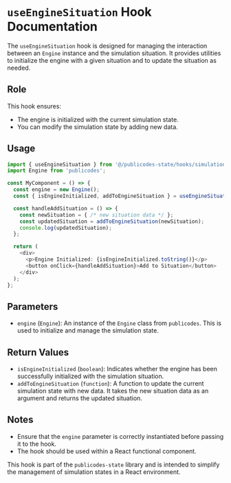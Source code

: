 # `useEngineSituation` Hook Documentation

The `useEngineSituation` hook is designed for managing the interaction between an `Engine` instance and the simulation situation. It provides utilities to initialize the engine with a given situation and to update the situation as needed.

## Role

This hook ensures:
- The engine is initialized with the current simulation state.
- You can modify the simulation state by adding new data.

## Usage

```typescript
import { useEngineSituation } from '@/publicodes-state/hooks/simulationProvider/useEngineSituation';
import Engine from 'publicodes';

const MyComponent = () => {
  const engine = new Engine();
  const { isEngineInitialized, addToEngineSituation } = useEngineSituation({ engine });

  const handleAddSituation = () => {
    const newSituation = { /* new situation data */ };
    const updatedSituation = addToEngineSituation(newSituation);
    console.log(updatedSituation);
  };

  return (
    <div>
      <p>Engine Initialized: {isEngineInitialized.toString()}</p>
      <button onClick={handleAddSituation}>Add to Situation</button>
    </div>
  );
};
```

## Parameters

- `engine` (`Engine`): An instance of the `Engine` class from `publicodes`. This is used to initialize and manage the simulation state.

## Return Values

- `isEngineInitialized` (`boolean`): Indicates whether the engine has been successfully initialized with the simulation situation.
- `addToEngineSituation` (`function`): A function to update the current simulation state with new data. It takes the new situation data as an argument and returns the updated situation.

## Notes

- Ensure that the `engine` parameter is correctly instantiated before passing it to the hook.
- The hook should be used within a React functional component.

This hook is part of the `publicodes-state` library and is intended to simplify the management of simulation states in a React environment.